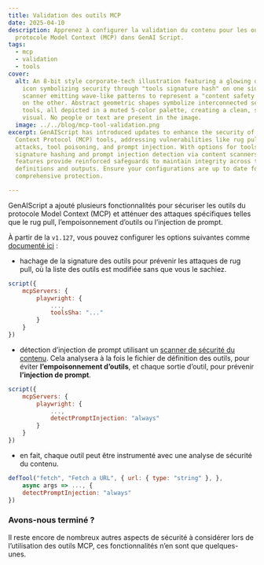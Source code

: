 ```yaml
---
title: Validation des outils MCP
date: 2025-04-10
description: Apprenez à configurer la validation du contenu pour les outils du
  protocole Model Context (MCP) dans GenAI Script.
tags:
  - mcp
  - validation
  - tools
cover:
  alt: An 8-bit style corporate-tech illustration featuring a glowing digital lock
    icon symbolizing security through "tools signature hash" on one side, and a
    scanner emitting wave-like patterns to represent a "content safety scanner"
    on the other. Abstract geometric shapes symbolize interconnected servers and
    tools, all depicted in a muted 5-color palette, creating a clean, structured
    visual. No people or text are present in the image.
  image: ../../blog/mcp-tool-validation.png
excerpt: GenAIScript has introduced updates to enhance the security of Model
  Context Protocol (MCP) tools, addressing vulnerabilities like rug pull
  attacks, tool poisoning, and prompt injection. With options for tools
  signature hashing and prompt injection detection via content scanners, these
  features provide reinforced safeguards to maintain integrity across tool
  definitions and outputs. Ensure your configurations are up to date for
  comprehensive protection.

---
```



<BlogNarration />

GenAIScript a ajouté plusieurs fonctionnalités pour sécuriser les outils du protocole Model Context (MCP) et atténuer des attaques spécifiques telles que le rug pull, l’empoisonnement d’outils ou l’injection de prompt.

À partir de la `v1.127`, vous pouvez configurer les options suivantes comme [documenté ici](../../reference/scripts/mcp-tools#security/) :

* hachage de la signature des outils pour prévenir les attaques de rug pull, où la liste des outils est modifiée sans que vous le sachiez.

```js 'toolsSha: "..."'
script({
    mcpServers: {
        playwright: {
            ...,
            toolsSha: "..."
        }
    }
})
```

* détection d’injection de prompt utilisant un [scanner de sécurité du contenu](../../reference/scripts/content-safety/). Cela analysera à la fois le fichier de définition des outils, pour éviter **l’empoisonnement d’outils**, et chaque sortie d’outil, pour prévenir **l’injection de prompt**.

```js 'detectPromptInjection: "always"'
script({
    mcpServers: {
        playwright: {
            ...,
            detectPromptInjection: "always"
        }
    }
})
```

* en fait, chaque outil peut être instrumenté avec une analyse de sécurité du contenu.

```js 'detectPromptInjection: "always"'
defTool("fetch", "Fetch a URL", { url: { type: "string" }, },
    async args => ..., {
    detectPromptInjection: "always"
})
```

### Avons-nous terminé ?

Il reste encore de nombreux autres aspects de sécurité à considérer lors de l’utilisation des outils MCP, ces fonctionnalités n’en sont que quelques-unes.
